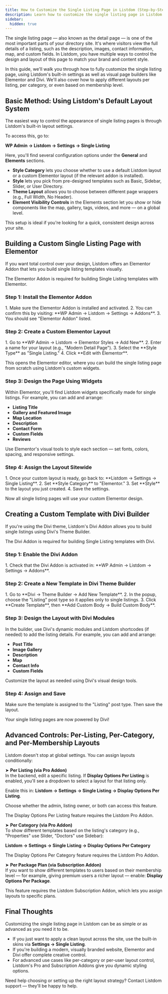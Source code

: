 ```yaml
---
title: How to Customize the Single Listing Page in Listdom (Step-by-Step)
description: Learn how to customize the single listing page in Listdom using built-in settings, Elementor, Divi, and advanced layout options.
sidebar:
  hidden: true
---
```



The single listing page — also known as the detail page — is one of the most important parts of your directory site. It's where visitors view the full details of a listing, such as the description, images, contact information, map, and custom fields. In Listdom, you have multiple ways to control the design and layout of this page to match your brand and content style.

In this guide, we'll walk you through how to fully customize the single listing page, using Listdom's built-in settings as well as visual page builders like Elementor and Divi. We'll also cover how to apply different layouts per listing, per category, or even based on membership level.

## Basic Method: Using Listdom's Default Layout System

The easiest way to control the appearance of single listing pages is through Listdom's built-in layout settings.

To access this, go to:

**WP Admin → Listdom → Settings → Single Listing**

Here, you'll find several configuration options under the **General** and **Elements** sections.

- **Style Category** lets you choose whether to use a default Listdom layout or a custom Elementor layout (if the relevant addon is installed).  
- **Style** lets you pick from pre-designed templates such as Basic, Sidebar, Slider, or User Directory.  
- **Theme Layout** allows you to choose between different page wrappers (e.g., Full Width, No Header).  
- **Element Visibility Controls** in the Elements section let you show or hide components like the map, gallery, tags, videos, and more — on a global level.  

This setup is ideal if you're looking for a quick, consistent design across your site.

## Building a Custom Single Listing Page with Elementor

If you want total control over your design, Listdom offers an Elementor Addon that lets you build single listing templates visually.

<Aside type="note">
The Elementor Addon is required for building Single Listing templates with Elementor.
</Aside>

### Step 1: Install the Elementor Addon

<Steps>
1. Make sure the Elementor Addon is installed and activated.  
2. You can confirm this by visiting: **WP Admin → Listdom → Settings → Addons**.  
3. You should see "Elementor Addon" listed.  
</Steps>

### Step 2: Create a Custom Elementor Layout

<Steps>
1. Go to **WP Admin → Listdom → Elementor Styles → Add New**.  
2. Enter a name for your layout (e.g., "Modern Detail Page").  
3. Select the **Style Type** as "Single Listing."  
4. Click **Edit with Elementor**.  
</Steps>

This opens the Elementor editor, where you can build the single listing page from scratch using Listdom's custom widgets.

### Step 3: Design the Page Using Widgets

Within Elementor, you'll find Listdom widgets specifically made for single listings. For example, you can add and arrange:

- **Listing Title**  
- **Gallery and Featured Image**  
- **Map Location**  
- **Description**  
- **Contact Form**  
- **Custom Fields**  
- **Reviews**  

Use Elementor's visual tools to style each section — set fonts, colors, spacing, and responsive settings.

### Step 4: Assign the Layout Sitewide

<Steps>
1. Once your custom layout is ready, go back to: **Listdom → Settings → Single Listing**.  
2. Set **Style Category** to "Elementor."  
3. Set **Style** to the layout you just created.  
4. Save the settings.  
</Steps>

Now all single listing pages will use your custom Elementor design.

## Creating a Custom Template with Divi Builder

If you're using the Divi theme, Listdom's Divi Addon allows you to build single listings using Divi's Theme Builder.

<Aside type="note">
The Divi Addon is required for building Single Listing templates with Divi.
</Aside>

### Step 1: Enable the Divi Addon

<Steps>
1. Check that the Divi Addon is activated in: **WP Admin → Listdom → Settings → Addons**.  
</Steps>

### Step 2: Create a New Template in Divi Theme Builder

<Steps>
1. Go to **Divi → Theme Builder → Add New Template**.  
2. In the popup, choose the "Listing" post type so it applies only to single listings.  
3. Click **Create Template**, then **Add Custom Body → Build Custom Body**.  
</Steps>

### Step 3: Design the Layout with Divi Modules

In the builder, use Divi's dynamic modules and Listdom shortcodes (if needed) to add the listing details. For example, you can add and arrange:

- **Post Title**  
- **Image Gallery**  
- **Description**  
- **Map**  
- **Contact Info**  
- **Custom Fields**  

Customize the layout as needed using Divi's visual design tools.

### Step 4: Assign and Save

Make sure the template is assigned to the "Listing" post type. Then save the layout.  

Your single listing pages are now powered by Divi!

## Advanced Controls: Per-Listing, Per-Category, and Per-Membership Layouts

Listdom doesn't stop at global settings. You can assign layouts conditionally:

➤ **Per Listing (via Pro Addon)**  
In the backend, edit a specific listing. If **Display Options Per Listing** is enabled, you'll see a dropdown to select a layout for that listing only.

Enable this in: **Listdom → Settings → Single Listing → Display Options Per Listing**.  

Choose whether the admin, listing owner, or both can access this feature.

<Aside type="note">
The Display Options Per Listing feature requires the Listdom Pro Addon.
</Aside>

➤ **Per Category (via Pro Addon)**  
To show different templates based on the listing's category (e.g., "Properties" use Slider, "Doctors" use Sidebar):  

**Listdom → Settings → Single Listing → Display Options Per Category**

<Aside type="note">
The Display Options Per Category feature requires the Listdom Pro Addon.
</Aside>

➤ **Per Package Plan (via Subscription Addon)**  
If you want to show different templates to users based on their membership level — for example, giving premium users a richer layout — enable: **Display Options Per Package**.

<Aside type="note">
This feature requires the Listdom Subscription Addon, which lets you assign layouts to specific plans.
</Aside>

## Final Thoughts

Customizing the single listing page in Listdom can be as simple or as advanced as you need it to be.

- If you just want to apply a clean layout across the site, use the built-in skins via **Settings → Single Listing**.  
- If you're building a modern, visually branded website, Elementor and Divi offer complete creative control.  
- For advanced use cases like per-category or per-user layout control, Listdom's Pro and Subscription Addons give you dynamic styling options.  

Need help choosing or setting up the right layout strategy? Contact Listdom support — they'll be happy to help.
